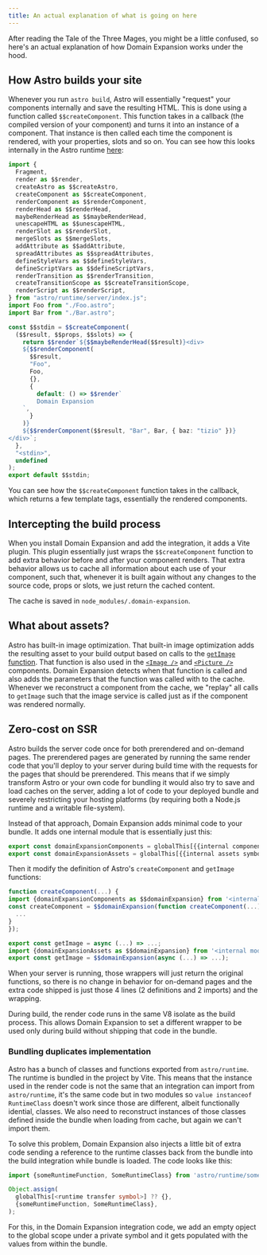 ---
title: An actual explanation of what is going on here
---

After reading the Tale of the Three Mages, you might be a little confused, so here's an actual explanation of how
Domain Expansion works under the hood.

## How Astro builds your site

Whenever you run `astro build`, Astro will essentially "request" your components internally and save the
resulting HTML. This is done using a function called `$$createComponent`. This function takes in a callback
(the compiled version of your component) and turns it into an instance of a component. That instance is then called
each time the component is rendered, with your properties, slots and so on.
You can see how this looks internally in the Astro runtime [here](https://live-astro-compiler.vercel.app/):

```ts
import {
  Fragment,
  render as $$render,
  createAstro as $$createAstro,
  createComponent as $$createComponent,
  renderComponent as $$renderComponent,
  renderHead as $$renderHead,
  maybeRenderHead as $$maybeRenderHead,
  unescapeHTML as $$unescapeHTML,
  renderSlot as $$renderSlot,
  mergeSlots as $$mergeSlots,
  addAttribute as $$addAttribute,
  spreadAttributes as $$spreadAttributes,
  defineStyleVars as $$defineStyleVars,
  defineScriptVars as $$defineScriptVars,
  renderTransition as $$renderTransition,
  createTransitionScope as $$createTransitionScope,
  renderScript as $$renderScript,
} from "astro/runtime/server/index.js";
import Foo from "./Foo.astro";
import Bar from "./Bar.astro";

const $$stdin = $$createComponent(
  ($$result, $$props, $$slots) => {
    return $$render`${$$maybeRenderHead($$result)}<div>
    ${$$renderComponent(
      $$result,
      "Foo",
      Foo,
      {},
      {
        default: () => $$render`
        Domain Expansion
    `,
      }
    )}
    ${$$renderComponent($$result, "Bar", Bar, { baz: "tizio" })}
</div>`;
  },
  "<stdin>",
  undefined
);
export default $$stdin;
```

You can see how the `$$createComponent` function takes in the callback, which returns a few
template tags, essentially the rendered components.

## Intercepting the build process

When you install Domain Expansion and add the integration, it adds a Vite plugin. This plugin essentially
just wraps the `$$createComponent` function to add extra behavior before and after your component renders.
That extra behavior allows us to cache all information about each use of your component, such that, whenever
it is built again without any changes to the source code, props or slots, we just return the cached content.

The cache is saved in `node_modules/.domain-expansion`.

## What about assets?

Astro has built-in image optimization. That built-in image optimization adds the resulting asset to your build
output based on calls to the [`getImage` function](https://docs.astro.build/en/guides/images/#generating-images-with-getimage).
That function is also used in the [`<Image />`](https://docs.astro.build/en/guides/images/#display-optimized-images-with-the-image--component)
and [`<Picture />`](https://docs.astro.build/en/reference/modules/astro-assets/#picture-)
components. Domain Expansion detects when that function is called and also adds the parameters that the function
was called with to the cache. Whenever we reconstruct a component from the cache, we "replay" all calls to `getImage`
such that the image service is called just as if the component was rendered normally.

## Zero-cost on SSR

Astro builds the server code once for both prerendered and on-demand pages. The prerendered pages are generated
by running the same render code that you'll deploy to your server during build time with the requests for the
pages that should be prerendered. This means that if we simply transform Astro or your own code for bundling it
would also try to save and load caches on the server, adding a lot of code to your deployed bundle and severely
restricting your hosting platforms (by requiring both a Node.js runtime and a writable file-system).

Instead of that approach, Domain Expansion adds minimal code to your bundle. It adds one internal module that is
essentially just this:

```ts
export const domainExpansionComponents = globalThis[{{internal component symbol}}] ?? ((fn) => fn);
export const domainExpansionAssets = globalThis[{{internal assets symbol}}] ?? ((fn) => fn);
```

Then it modify the definition of Astro's `createComponent` and `getImage` functions:

```ts ins={2-3,6} del={1,5}
function createComponent(...) {
import {domainExpansionComponents as $$domainExpansion} from '<internal module>';
const createComponent = $$domainExpansion(function createComponent(...) {
  ...
}
});
```

```ts ins={1} del={1,5}
export const getImage = async (...) => ...;
import {domainExpansionAssets as $$domainExpansion} from '<internal module>';
export const getImage = $$domainExpansion(async (...) => ...);
```

When your server is running, those wrappers will just return the original functions, so there is no change in behavior
for on-demand pages and the extra code shipped is just those 4 lines (2 definitions and 2 imports) and the wrapping.

During build, the render code runs in the same V8 isolate as the build process. This allows Domain Expansion to set a
different wrapper to be used only during build without shipping that code in the bundle.

### Bundling duplicates implementation

Astro has a bunch of classes and functions exported from `astro/runtime`. The runtime is bundled in the project by Vite.
This means that the instance used in the render code is not the same that an integration can import from `astro/runtime`,
it's the same code but in two modules so `value instanceof RuntimeClass` doesn't work since those are different, albeit
functionally idential, classes. We also need to reconstruct instances of those classes defined inside the bundle when
loading from cache, but again we can't import them.

To solve this problem, Domain Expansion also injects a little bit of extra code sending a reference to the runtime classes
back from the bundle into the build integration while bundle is loaded. The code looks like this:

```ts
import {someRuntimeFunction, SomeRuntimeClass} from 'astro/runtime/something';

Object.assign(
  globalThis[<runtime transfer symbol>] ?? {},
  {someRuntimeFunction, SomeRuntimeClass},
);
```

For this, in the Domain Expansion integration code, we add an empty opject to the global scope under a private symbol
and it gets populated with the values from within the bundle.
